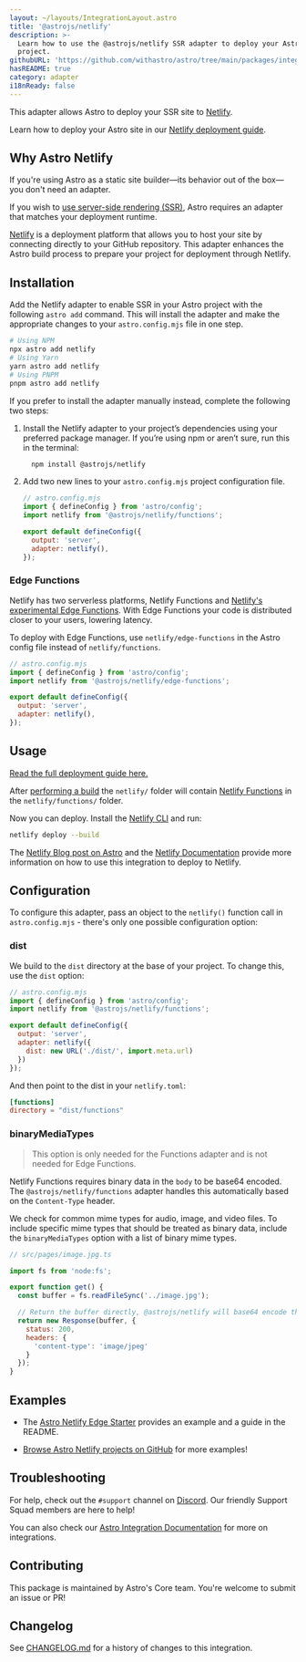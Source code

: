 ```yaml
---
layout: ~/layouts/IntegrationLayout.astro
title: '@astrojs/netlify'
description: >-
  Learn how to use the @astrojs/netlify SSR adapter to deploy your Astro
  project.
githubURL: 'https://github.com/withastro/astro/tree/main/packages/integrations/netlify/'
hasREADME: true
category: adapter
i18nReady: false
---
```




<DontEditWarning/>

This adapter allows Astro to deploy your SSR site to [Netlify](https://www.netlify.com/).

Learn how to deploy your Astro site in our [Netlify deployment guide](/en/guides/deploy/netlify/).

## Why Astro Netlify

If you're using Astro as a static site builder—its behavior out of the box—you don't need an adapter.

If you wish to [use server-side rendering (SSR)](/en/guides/server-side-rendering/), Astro requires an adapter that matches your deployment runtime.

[Netlify](https://www.netlify.com/) is a deployment platform that allows you to host your site by connecting directly to your GitHub repository. This adapter enhances the Astro build process to prepare your project for deployment through Netlify.

## Installation

Add the Netlify adapter to enable SSR in your Astro project with the following `astro add` command. This will install the adapter and make the appropriate changes to your `astro.config.mjs` file in one step.

```sh
# Using NPM
npx astro add netlify
# Using Yarn
yarn astro add netlify
# Using PNPM
pnpm astro add netlify
```

If you prefer to install the adapter manually instead, complete the following two steps:

1.  Install the Netlify adapter to your project’s dependencies using your preferred package manager. If you’re using npm or aren’t sure, run this in the terminal:

    ```bash
      npm install @astrojs/netlify
    ```

2.  Add two new lines to your `astro.config.mjs` project configuration file.

    ```js ins={3, 6-7}
    // astro.config.mjs
    import { defineConfig } from 'astro/config';
    import netlify from '@astrojs/netlify/functions';

    export default defineConfig({
      output: 'server',
      adapter: netlify(),
    });
    ```

### Edge Functions

Netlify has two serverless platforms, Netlify Functions and [Netlify's experimental Edge Functions](https://docs.netlify.com/netlify-labs/experimental-features/edge-functions/#app). With Edge Functions your code is distributed closer to your users, lowering latency.

To deploy with Edge Functions, use `netlify/edge-functions` in the Astro config file instead of `netlify/functions`.

```js ins={3}
// astro.config.mjs
import { defineConfig } from 'astro/config';
import netlify from '@astrojs/netlify/edge-functions';

export default defineConfig({
  output: 'server',
  adapter: netlify(),
});
```

## Usage

[Read the full deployment guide here.](/en/guides/deploy/netlify/)

After [performing a build](/en/guides/deploy/#building-your-site-locally) the `netlify/` folder will contain [Netlify Functions](https://docs.netlify.com/functions/overview/) in the `netlify/functions/` folder.

Now you can deploy. Install the [Netlify CLI](https://docs.netlify.com/cli/get-started/) and run:

```sh
netlify deploy --build
```

The [Netlify Blog post on Astro](https://www.netlify.com/blog/how-to-deploy-astro/) and the [Netlify Documentation](https://docs.netlify.com/integrations/frameworks/astro/) provide more information on how to use this integration to deploy to Netlify.

## Configuration

To configure this adapter, pass an object to the `netlify()` function call in `astro.config.mjs` - there's only one possible configuration option:

### dist

We build to the `dist` directory at the base of your project. To change this, use the `dist` option:

```js
// astro.config.mjs
import { defineConfig } from 'astro/config';
import netlify from '@astrojs/netlify/functions';

export default defineConfig({
  output: 'server',
  adapter: netlify({
    dist: new URL('./dist/', import.meta.url)
  })
});
```

And then point to the dist in your `netlify.toml`:

```toml title="netlify.toml"
[functions]
directory = "dist/functions"
```

### binaryMediaTypes

> This option is only needed for the Functions adapter and is not needed for Edge Functions.

Netlify Functions requires binary data in the `body` to be base64 encoded. The `@astrojs/netlify/functions` adapter handles this automatically based on the `Content-Type` header.

We check for common mime types for audio, image, and video files. To include specific mime types that should be treated as binary data, include the `binaryMediaTypes` option with a list of binary mime types.

```js {12}
// src/pages/image.jpg.ts

import fs from 'node:fs';

export function get() {
  const buffer = fs.readFileSync('../image.jpg');

  // Return the buffer directly, @astrojs/netlify will base64 encode the body
  return new Response(buffer, {
    status: 200,
    headers: {
      'content-type': 'image/jpeg'
    }
  });
}
```

## Examples

*   The [Astro Netlify Edge Starter](https://github.com/sarahetter/astro-netlify-edge-starter) provides an example and a guide in the README.

*   [Browse Astro Netlify projects on GitHub](https://github.com/search?q=%22%40astrojs%2Fnetlify%22+filename%3Apackage.json\&type=Code) for more examples!

## Troubleshooting

For help, check out the `#support` channel on [Discord](https://astro.build/chat). Our friendly Support Squad members are here to help!

You can also check our [Astro Integration Documentation][astro-integration] for more on integrations.

## Contributing

This package is maintained by Astro's Core team. You're welcome to submit an issue or PR!

## Changelog

See [CHANGELOG.md](https://github.com/withastro/astro/tree/main/packages/integrations/netlify/CHANGELOG.md) for a history of changes to this integration.

[astro-integration]: /en/guides/integrations-guide/
